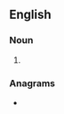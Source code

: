 ==English==

===Noun===
{{head|en|noun plural form}}

# {{plural of|moper|lang=en}}

===Anagrams===
* {{l|en|EPROMs}}